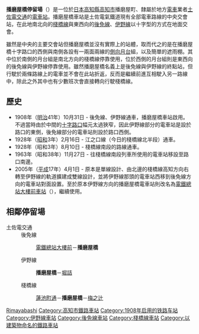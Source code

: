 {{NoteTA|1 = zh:播磨屋橋車站; zh-cn:播磨屋桥站; zh-tw:播磨屋橋車站; zh-hk:播磨屋橋站; }}
{{日本車站資訊
|公司色 = #3399cc
|站名 = 播磨屋橋
|圖片 = Tosa-den harimayabashi sta sanbashi02n3872.jpg
|圖片說明 = 桟橋線電停（2008年2月）
|日文原名 = はりまや橋
|平假名 = はりまやばし
|羅馬拼音 = Harimayabashi
|所在地 = [[高知縣|高知縣]][[高知市|高知市]]播磨屋町一丁目、南播磨屋町一丁目
|啟用年月日 = 1908年（明治41年）10月31日
|車站構造 = [[地面車站|地面車站]]
|月台配置 = 4面4線
|廢站年月日 = 
|adjacent = {{Adjacent stations|system=土佐電交通
|line1=後免線|left1=電鐵總站大樓前|through-right1=[[伊野線|伊野線]]、[[棧橋線|棧橋線]]|note-left1=0.1km|note-mid1=距離[[後免町站|後免町]]10.8km|note-right1=
|line2=伊野線|left2=|right2=堀詰|through-left2=[[後免線|後免線]]、[[棧橋線|棧橋線]]|note-mid2=距離播磨屋橋0.0km|note-right2=0.3km
|line3=棧橋線|left3=蓮池町通|right3=梅之辻|note-left3=0.3km|note-mid3=距離[[高知站|高知站前]]0.8km|note-right3=0.6km}}
|備註 = 
}}
'''播磨屋橋停留場'''（{{jpn|j=はりまや橋停留場|hg=はりまやばしていりゅうじょう|rm=Harimayabashi teiryūjō|f=y}}）是一位於[[日本|日本]][[高知縣|高知縣]][[高知市|高知市]]播磨屋町、隸屬於地方[[電車|電車]]業者[[土佐電交通|土佐電交通]]的[[電車站|電車站]]。播磨屋橋車站是土佐電氣鐵道現有全部電車路線的中央交會站，在此地南北向的[[棧橋線|棧橋線]]與東西向的[[後免線|後免線]]、[[伊野線|伊野線]]以十字型的方式在地面交會。

雖然是中央的主要交會站但播磨屋橋並沒有實際上的站體，取而代之的是在播磨屋橋十字路口的西側與南側各設有一兩面兩線的[[側向月台|側向月台]]組，以及簡單的遮雨棚。其中位於南側的月台組是南北方向的棧橋線停靠使用，位於西側的月台組則是東西向的後免線與伊野線停靠使用。雖然播磨屋橋名義上是後免線與伊野線的終點站，但行駛於兩條路線上的電車並不會在此站折返，反而是繼續前進互相駛入另一路線中，除此之外其中也有少數班次會直接轉向行駛棧橋線。

== 歷史 == 
*1908年（[[明治|明治]]41年）10月31日 - 後免線、伊野線通車，播磨屋橋車站啟用。不過當時由於中間的[[十字路口|十字路口]]幅元太過狹窄，因此伊野線部分的電車站是設於路口的東側，後免線部分的電車站則設於路口西側。
*1928年（[[昭和|昭和]]3年）2月16日 - 江之口線（今日的棧橋線北半段）通車。
*1928年（昭和3年）8月10日 - 棧橋線南段的路線通車。
*1963年（昭和38年）11月27日 - 往棧橋線南段列車所使用的電車站移設至路口南邊。
*2005年（[[平成|平成]]17年）4月1日 - 原本是單線設計、由北邊的棧橋線高知方向右轉至伊野線的軌道擴建成雙線設計，並將伊野線那頭的電車站西移到後免線方向的電車站對面設置。至於原本伊野線方向的播磨屋橋電車站則改名為[[電鐵總站大樓前車站|電鐵總站大樓前車站]]（{{lang|ja|電鉄ターミナルビル前駅}}），繼續使用。

== 相鄰停留場 ==
; 土佐電交通
: 後免線
:: [[電鐵總站大樓前停留場|電鐵總站大樓前]]－'''播磨屋橋'''
: 伊野線
:: '''播磨屋橋'''－[[堀詰停留場|堀詰]]
: 棧橋線
:: [[蓮池町通停留場|蓮池町通]]－'''播磨屋橋'''－[[梅之辻停留場|梅之辻]]

{{後免線}}
{{伊野線}}
{{棧橋線}}

{{coord|33|33|34|N|133|32|34|E|display=title|scale:5000_region:JP_type:railwaystation}}

{{DEFAULTSORT:Harimayabashi}}
[[Category:日本鐵路車站_Ha|Rimayabashi]]
[[Category:高知市鐵路車站|Category:高知市鐵路車站]]
[[Category:1908年启用的铁路车站|Category:1908年启用的铁路车站]]
[[Category:伊野線車站|Category:伊野線車站]]
[[Category:後免線車站|Category:後免線車站]]
[[Category:棧橋線車站|Category:棧橋線車站]]
[[Category:以建築物命名的鐵路車站|Category:以建築物命名的鐵路車站]]